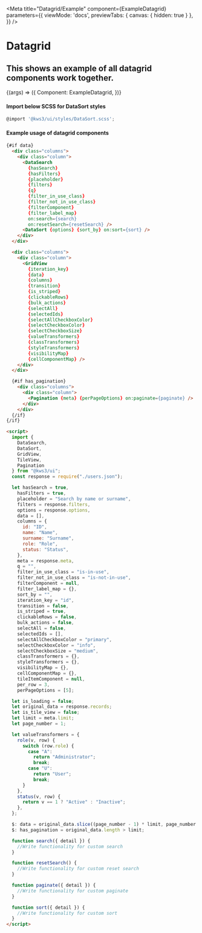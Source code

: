 

<Version />

<Meta
  title="Datagrid/Example"
  component={ExampleDatagrid}
  parameters={{
    viewMode: 'docs',
    previewTabs: { 
      canvas: { hidden: true } 
     },
  }}
/>

# Datagrid
## This shows an example of all datagrid components work together.

<Canvas>
  <Story
  name="Example"
  args={{}}
  >
  {(args) => ({
    Component: ExampleDatagrid,
  })}
  </Story>
</Canvas>

#### Import below SCSS for DataSort styles
```js
@import '@kws3/ui/styles/DataSort.scss';
```
#### Example usage of datagrid components

```html
{#if data}
  <div class="columns">
    <div class="column">
      <DataSearch
        {hasSearch}
        {hasFilters}
        {placeholder}
        {filters}
        {q}
        {filter_in_use_class}
        {filter_not_in_use_class}
        {filterComponent}
        {filter_label_map}
        on:search={search}
        on:resetSearch={resetSearch} />
      <DataSort {options} {sort_by} on:sort={sort} />
    </div>
  </div>

  <div class="columns">
    <div class="column">      
      <GridView
        {iteration_key}
        {data}
        {columns}
        {transition}
        {is_striped}
        {clickableRows}
        {bulk_actions}
        {selectAll}
        {selectedIds}
        {selectAllCheckboxColor}
        {selectCheckboxColor}
        {selectCheckboxSize}
        {valueTransformers}
        {classTransformers}
        {styleTransformers}
        {visibilityMap}
        {cellComponentMap} />      
    </div>
  </div>

  {#if has_pagination}
    <div class="columns">
      <div class="column">
        <Pagination {meta} {perPageOptions} on:paginate={paginate} />
      </div>
    </div>
  {/if}
{/if}

<script>
  import {
    DataSearch,
    DataSort,
    GridView,
    TileView,
    Pagination
  } from "@kws3/ui";
  const response = require("./users.json");

  let hasSearch = true,
    hasFilters = true,
    placeholder = "Search by name or surname",
    filters = response.filters,
    options = response.options,
    data = [],
    columns = {
      id: "ID",
      name: "Name",
      surname: "Surname",
      role: "Role",
      status: "Status",
    },
    meta = response.meta,
    q = "",
    filter_in_use_class = "is-in-use",
    filter_not_in_use_class = "is-not-in-use",
    filterComponent = null,
    filter_label_map = {},
    sort_by = "",
    iteration_key = "id",
    transition = false,
    is_striped = true,
    clickableRows = false,
    bulk_actions = false,
    selectAll = false,
    selectedIds = [],
    selectAllCheckboxColor = "primary",
    selectCheckboxColor = "info",
    selectCheckboxSize = "medium",
    classTransformers = {},
    styleTransformers = {},
    visibilityMap = {},
    cellComponentMap = {},
    tileItemComponent = null,
    per_row = 3,
    perPageOptions = [5];

  let is_loading = false;
  let original_data = response.records;
  let is_tile_view = false;
  let limit = meta.limit;
  let page_number = 1;

  let valueTransformers = {
    role(v, row) {
      switch (row.role) {
        case "A":
          return "Administrator";
          break;
        case "U":
          return "User";
          break;
      }
    },
    status(v, row) {
      return v == 1 ? "Active" : "Inactive";
    },
  };

  $: data = original_data.slice((page_number - 1) * limit, page_number * limit);
  $: has_pagination = original_data.length > limit;

  function search({ detail }) {
    //Write functionality for custom search
  }

  function resetSearch() {
    //Write functionality for custom reset search
  }  

  function paginate({ detail }) {
    //Write functionality for custom paginate
  }

  function sort({ detail }) {
    //Write functionality for custom sort
  }
</script>

```